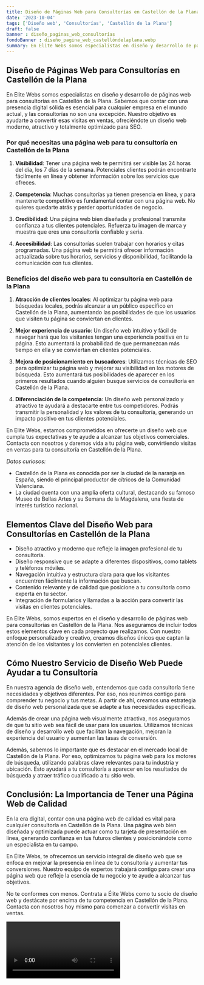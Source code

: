 ```yaml
---
title: Diseño de Páginas Web para Consultorías en Castellón de la Plana
date: '2023-10-04'
tags: ['Diseño web', 'Consultorías', 'Castellón de la Plana']
draft: false
banner : diseño_paginas_web_consultorías
fondoBanner : diseño_pagina_web_castellóndelaplana.webp
summary: En Elite Webs somos especialistas en diseño y desarrollo de páginas web para consultorías en Castellón de la Plana. Sabemos que contar con una presencia digital sólida es esencial para cualquier empresa en el mundo actual, y las consultorías no son una excepción. Nuestro objetivo es ayudarte a convertir esas visitas en ventas, ofreciéndote un diseño web moderno, atractivo y totalmente optimizado para SEO.
---
```


## Diseño de Páginas Web para Consultorías en Castellón de la Plana

En Elite Webs somos especialistas en diseño y desarrollo de páginas web para consultorías en Castellón de la Plana. Sabemos que contar con una presencia digital sólida es esencial para cualquier empresa en el mundo actual, y las consultorías no son una excepción. Nuestro objetivo es ayudarte a convertir esas visitas en ventas, ofreciéndote un diseño web moderno, atractivo y totalmente optimizado para SEO.

### Por qué necesitas una página web para tu consultoría en Castellón de la Plana

1. **Visibilidad**: Tener una página web te permitirá ser visible las 24 horas del día, los 7 días de la semana. Potenciales clientes podrán encontrarte fácilmente en línea y obtener información sobre los servicios que ofreces.

2. **Competencia**: Muchas consultorías ya tienen presencia en línea, y para mantenerte competitivo es fundamental contar con una página web. No quieres quedarte atrás y perder oportunidades de negocio.

3. **Credibilidad**: Una página web bien diseñada y profesional transmite confianza a tus clientes potenciales. Refuerza tu imagen de marca y muestra que eres una consultoría confiable y seria.

4. **Accesibilidad**: Las consultorías suelen trabajar con horarios y citas programadas. Una página web te permitirá ofrecer información actualizada sobre tus horarios, servicios y disponibilidad, facilitando la comunicación con tus clientes.

### Beneficios del diseño web para tu consultoría en Castellón de la Plana

1. **Atracción de clientes locales**: Al optimizar tu página web para búsquedas locales, podrás alcanzar a un público específico en Castellón de la Plana, aumentando las posibilidades de que los usuarios que visiten tu página se conviertan en clientes.

2. **Mejor experiencia de usuario**: Un diseño web intuitivo y fácil de navegar hará que los visitantes tengan una experiencia positiva en tu página. Esto aumentará la probabilidad de que permanezcan más tiempo en ella y se conviertan en clientes potenciales.

3. **Mejora de posicionamiento en buscadores**: Utilizamos técnicas de SEO para optimizar tu página web y mejorar su visibilidad en los motores de búsqueda. Esto aumentará tus posibilidades de aparecer en los primeros resultados cuando alguien busque servicios de consultoría en Castellón de la Plana.

4. **Diferenciación de la competencia**: Un diseño web personalizado y atractivo te ayudará a destacarte entre tus competidores. Podrás transmitir la personalidad y los valores de tu consultoría, generando un impacto positivo en tus clientes potenciales.

En Elite Webs, estamos comprometidos en ofrecerte un diseño web que cumpla tus expectativas y te ayude a alcanzar tus objetivos comerciales. Contacta con nosotros y daremos vida a tu página web, convirtiendo visitas en ventas para tu consultoría en Castellón de la Plana.

*Datos curiosos:* 
- Castellón de la Plana es conocida por ser la ciudad de la naranja en España, siendo el principal productor de cítricos de la Comunidad Valenciana.
- La ciudad cuenta con una amplia oferta cultural, destacando su famoso Museo de Bellas Artes y su Semana de la Magdalena, una fiesta de interés turístico nacional.

<GifSeo />

<Cta />

## Elementos Clave del Diseño Web para Consultorías en Castellón de la Plana

- Diseño atractivo y moderno que refleje la imagen profesional de tu consultoría.
- Diseño responsive que se adapte a diferentes dispositivos, como tablets y teléfonos móviles.
- Navegación intuitiva y estructura clara para que los visitantes encuentren fácilmente la información que buscan.
- Contenido relevante y de calidad que posicione a tu consultoría como experta en tu sector.
- Integración de formularios y llamadas a la acción para convertir las visitas en clientes potenciales.

En Élite Webs, somos expertos en el diseño y desarrollo de páginas web para consultorías en Castellón de la Plana. Nos aseguramos de incluir todos estos elementos clave en cada proyecto que realizamos. Con nuestro enfoque personalizado y creativo, creamos diseños únicos que captan la atención de los visitantes y los convierten en potenciales clientes.

## Cómo Nuestro Servicio de Diseño Web Puede Ayudar a tu Consultoría

En nuestra agencia de diseño web, entendemos que cada consultoría tiene necesidades y objetivos diferentes. Por eso, nos reunimos contigo para comprender tu negocio y tus metas. A partir de ahí, creamos una estrategia de diseño web personalizada que se adapte a tus necesidades específicas.

Además de crear una página web visualmente atractiva, nos aseguramos de que tu sitio web sea fácil de usar para los usuarios. Utilizamos técnicas de diseño y desarrollo web que facilitan la navegación, mejoran la experiencia del usuario y aumentan las tasas de conversión.

Además, sabemos lo importante que es destacar en el mercado local de Castellón de la Plana. Por eso, optimizamos tu página web para los motores de búsqueda, utilizando palabras clave relevantes para tu industria y ubicación. Esto ayudará a tu consultoría a aparecer en los resultados de búsqueda y atraer tráfico cualificado a tu sitio web.

## Conclusión: La Importancia de Tener una Página Web de Calidad

En la era digital, contar con una página web de calidad es vital para cualquier consultoría en Castellón de la Plana. Una página web bien diseñada y optimizada puede actuar como tu tarjeta de presentación en línea, generando confianza en tus futuros clientes y posicionándote como un especialista en tu campo.

En Élite Webs, te ofrecemos un servicio integral de diseño web que se enfoca en mejorar la presencia en línea de tu consultoría y aumentar tus conversiones. Nuestro equipo de expertos trabajará contigo para crear una página web que refleje la esencia de tu negocio y te ayude a alcanzar tus objetivos.

No te conformes con menos. Contrata a Élite Webs como tu socio de diseño web y destácate por encima de tu competencia en Castellón de la Plana. Contacta con nosotros hoy mismo para comenzar a convertir visitas en ventas.

<Video />

<CtaBot job='Consultorías' city='Castellón de la Plana'/>

<Gmaps query='Castellón de la Plana+españa+maps' />
